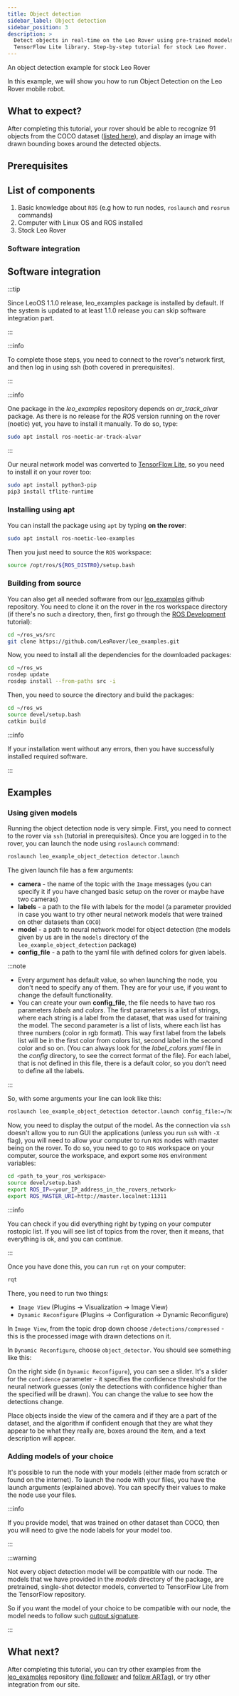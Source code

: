 ```yaml
---
title: Object detection
sidebar_label: Object detection
sidebar_position: 3
description: >
  Detect objects in real-time on the Leo Rover using pre-trained models, with
  TensorFlow Lite library. Step-by-step tutorial for stock Leo Rover.
---
```



An object detection example for stock Leo Rover

In this example, we will show you how to run Object Detection on the Leo Rover
mobile robot.

## What to expect?

After completing this tutorial, your rover should be able to recognize 91
objects from the COCO dataset
([listed here](https://blog.roboflow.com/coco-dataset/#coco-dataset-class-list)),
and display an image with drawn bounding boxes around the detected objects.

<div className="video-container">
  <LiteYouTubeEmbed
    id="ZF85igYXXBo"
    params="autoplay=0&autohide=1&showinfo=0&rel=0"
    poster="hqdefault"
    title="Leo Rover Unboxing and Getting Started"
    webp
  />
</div>

## Prerequisites

<LinkButton
  to="/docs/leo-rover/guides/connect-to-rover-ap"
  description="Connect to Leo Rover AP"
/>
<LinkButton to="/docs/leo-rover/guides/ssh" description="Connect via SSH" />
<LinkButton
  to="/docs/leo-rover/advanced-guides/ros-development"
  description="ROS development"
/>
<LinkButton
  to="/docs/leo-rover/advanced-guides/install-ros-on-your-computer"
  description="Install ROS on your computer"
/>

## List of components

1. Basic knowledge about `ROS` (e.g how to run nodes, `roslaunch` and `rosrun`
   commands)
2. Computer with Linux OS and ROS installed
3. Stock Leo Rover

### Software integration

## Software integration

:::tip

Since LeoOS 1.1.0 release, leo_examples package is installed by default. If the
system is updated to at least 1.1.0 release you can skip software integration
part.

:::

:::info

To complete those steps, you need to connect to the rover's network first, and
then log in using ssh (both covered in prerequisites).

:::

:::info

One package in the _leo_examples_ repository depends on _ar_track_alvar_
package. As there is no release for the _ROS_ version running on the rover
(noetic) yet, you have to install it manually. To do so, type:

```bash
sudo apt install ros-noetic-ar-track-alvar
```

:::

Our neural network model was converted to
[TensorFlow Lite](https://www.tensorflow.org/lite), so you need to install it on
your rover too:

```bash
sudo apt install python3-pip
pip3 install tflite-runtime
```

### Installing using apt

You can install the package using `apt` by typing **on the rover**:

```bash
sudo apt install ros-noetic-leo-examples
```

Then you just need to source the `ROS` workspace:

```bash
source /opt/ros/${ROS_DISTRO}/setup.bash
```

### Building from source

You can also get all needed software from our
[leo_examples](https://github.com/LeoRover/leo_examples) github repository. You
need to clone it on the rover in the ros workspace directory (if there's no such
a directory, then, first go through the
[ROS Development](/docs/leo-rover/advanced-guides/ros-development) tutorial):

```bash
cd ~/ros_ws/src
git clone https://github.com/LeoRover/leo_examples.git
```

Now, you need to install all the dependencies for the downloaded packages:

```bash
cd ~/ros_ws
rosdep update
rosdep install --from-paths src -i
```

Then, you need to source the directory and build the packages:

```bash
cd ~/ros_ws
source devel/setup.bash
catkin build
```

:::info

If your installation went without any errors, then you have successfully
installed required software.

:::

## Examples

### Using given models

Running the object detection node is very simple. First, you need to connect to
the rover via `ssh` (tutorial in prerequisites). Once you are logged in to the
rover, you can launch the node using `roslaunch` command:

```bash
roslaunch leo_example_object_detection detector.launch
```

The given launch file has a few arguments:

- **camera** - the name of the topic with the `Image` messages (you can specify
  it if you have changed basic setup on the rover or maybe have two cameras)
- **labels** - a path to the file with labels for the model (a parameter
  provided in case you want to try other neural network models that were trained
  on other datasets than `COCO`)
- **model** - a path to neural network model for object detection (the models
  given by us are in the `models` directory of the
  `leo_example_object_detection` package)
- **config_file** - a path to the yaml file with defined colors for given
  labels.

:::note

- Every argument has default value, so when launching the node, you don't need
  to specify any of them. They are for your use, if you want to change the
  default functionality.
- You can create your own **config_file**, the file needs to have two ros
  parameters _labels_ and _colors_. The first parameters is a list of strings,
  where each string is a label from the dataset, that was used for training the
  model. The second parameter is a list of lists, where each list has three
  numbers (color in rgb format). This way first label from the labels list will
  be in the first color from colors list, second label in the second color and
  so on. (You can always look for the _label_colors.yaml_ file in the _config_
  directory, to see the correct format of the file). For each label, that is not
  defined in this file, there is a default color, so you don't need to define
  all the labels.

:::

So, with some arguments your line can look like this:

```bash
roslaunch leo_example_object_detection detector.launch config_file:=/home/pi/ros_ws/src/leo_examples/leo_example_object_detection/config/my_colors.yaml
```

Now, you need to display the output of the model. As the connection via `ssh`
doesn't allow you to run GUI the applications (unless you run `ssh` with `-X`
flag), you will need to allow your computer to run `ROS` nodes with master being
on the rover. To do so, you need to go to `ROS` workspace on your computer,
source the workspace, and export some `ROS` environment variables:

```bash
cd <path_to_your_ros_workspace>
source devel/setup.bash
export ROS_IP=<your_IP_address_in_the_rovers_network>
export ROS_MASTER_URI=http://master.localnet:11311
```

:::info

You can check if you did everything right by typing on your computer rostopic
list. If you will see list of topics from the rover, then it means, that
everything is ok, and you can continue.

:::

Once you have done this, you can run `rqt` on your computer:

```bash
rqt
```

There, you need to run two things:

- `Image View` (Plugins -> Visualization -> Image View)
- `Dynamic Reconfigure` (Plugins -> Configuration -> Dynamic Reconfigure)

In `Image View`, from the topic drop down choose `/detections/compressed` - this
is the processed image with drawn detections on it.

In `Dynamic Reconfigure`, choose `object_detector`. You should see something
like this:

<ImageZoom
  src="/img/docs_images/leo-rover/integrations/object-detection/object-detection-1.webp"
  alt="rqt setup for object detection with leo rover"
  width="1362"
  height="729"
/>

On the right side (in `Dynamic Reconfigure`), you can see a slider. It's a
slider for the `confidence` parameter - it specifies the confidence threshold
for the neural network guesses (only the detections with confidence higher than
the specified will be drawn). You can change the value to see how the detections
change.

Place objects inside the view of the camera and if they are a part of the
dataset, and the algorithm if confident enough that they are what they appear to
be what they really are, boxes around the item, and a text description will
appear.

<ImageZoom
  src="/img/docs_images/leo-rover/integrations/object-detection/object-detection-2.webp"
  alt="bottle and cup with drawn detection rectangles"
  width="1209"
  height="737"
/>

### Adding models of your choice

It's possible to run the node with your models (either made from scratch or
found on the internet). To launch the node with your files, you have the launch
arguments (explained above). You can specify their values to make the node use
your files.

:::info

If you provide model, that was trained on other dataset than COCO, then you will
need to give the node labels for your model too.

:::

:::warning

Not every object detection model will be compatible with our node. The models
that we have provided in the _models_ directory of the package, are pretrained,
single-shot detector models, converted to TensorFlow Lite from the TensorFlow
repository.

So if you want the model of your choice to be compatible with our node, the
model needs to follow such
[output signature](https://www.tensorflow.org/lite/examples/object_detection/overview#output_signature).

:::

## What next?

After completing this tutorial, you can try other examples from the
[leo_examples](https://github.com/LeoRover/leo_examples) repository
([line follower](line-follower) and [follow ARTag](follow-artag)), or try other
integration from our site.
